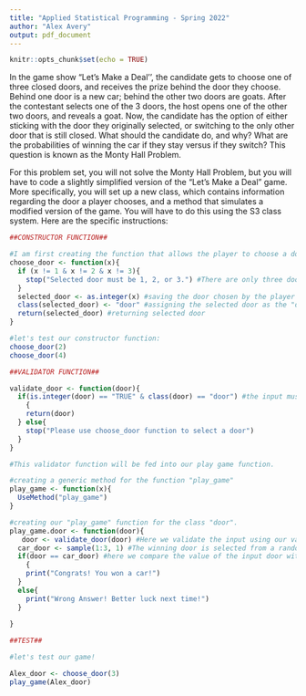 ```yaml
---
title: "Applied Statistical Programming - Spring 2022"
author: "Alex Avery"
output: pdf_document
---
```


```r
knitr::opts_chunk$set(echo = TRUE)
```

\begin{center}
{\Large{\textbf{Problem Set 3}}} \\
\vspace{4 bp}
Due Wednesday, March 2, 10:00 AM (Before Class) \\
\end{center}

\section*{Instructions}
\begin{enumerate}
  \item The following questions should each be answered within an R script. Be sure to provide many comments in the script to facilitate grading. Undocumented code will not be graded.
  \item Work on git. Fork the repository found at \url{https://github.com/johnsontr/AppliedStatisticalProgramming2022} and add your code for Problem Set 3, committing and pushing frequently. Use meaningful commit messages because these will affect your grade.
  \item You may work in teams, but each student should develop their own Rmarkdown file. To be clear, there should be no copy and paste. Each keystroke in the assignment should be your own.
  \item For students new to programming, this may take a while. Get started.
\end{enumerate}

\section*{Let's Make a Deal\footnote{\url{https://en.wikipedia.org/wiki/Let's_Make_a_Deal}}}
In the game show "Let's Make a Deal'', the candidate gets to choose one of three closed doors, and receives the prize behind the door they choose. Behind one door is a new car; behind the other two doors are goats. After the contestant selects one of the 3 doors, the host opens one of the other two doors, and reveals a goat. Now, the candidate has the option of either sticking with the door they originally selected, or switching to the only other door that is still closed. What should the candidate do, and why? What are the probabilities of winning the car if they stay versus if they switch? This question is known as the Monty Hall Problem.


\subsection*{Your tasks}
For this problem set, you will not solve the Monty Hall Problem, but you will have to code a slightly simplified version of the "Let's Make a Deal" game. More specifically, you will set up a new class, which contains information regarding the door a player chooses, and a method that simulates a modified version of the game. You will have to do this using the S3 class system. Here are the specific instructions:

\begin{enumerate}
  \item Define a new class: \texttt{door}. Objects of this class simply take on one numeric value: 1, 2, or 3 -- indicating which door a candidate chooses.
  \item Create a method for \texttt{door} objects that is called \texttt{PlayGame}. This method is supposed to do the following:
\begin{itemize}
  \item take the numeric value that is stored in the \texttt{door} object,
  \item draw a random number between 1 and 3 that presents the door behind which the car is hidden,
  \item compare the two numbers, and print a message congratulating a winning candidate that chose the correct door, or expressing sympathies for a losing candidate that chose the wrong door.
\end{itemize}
  \item Write: 
  \begin{itemize}
    \item a construction function that allows the user to create a \texttt{door} object,
    \item and a validation function that checks whether the value stored in \texttt{door} is actually an integer
  \end{itemize}
\end{enumerate}

```r
##CONSTRUCTOR FUNCTION##

#I am first creating the function that allows the player to choose a door. 
choose_door <- function(x){
  if (x != 1 & x != 2 & x != 3){
    stop("Selected door must be 1, 2, or 3.") #There are only three doors, so the if statement stops the function if the player chooses a door outside of 1 through 3. 
  }
  selected_door <- as.integer(x) #saving the door chosen by the player into "selected_door" as an integer
  class(selected_door) <- "door" #assigning the selected door as the "door" class
  return(selected_door) #returning selected door 
}

#let's test our constructor function:
choose_door(2) 
choose_door(4)

```
```r
##VALIDATOR FUNCTION##

validate_door <- function(door){
  if(is.integer(door) == "TRUE" & class(door) == "door") #the input must be a integer and also of the class "door"
    {
    return(door)
  } else{
    stop("Please use choose_door function to select a door")
  }
}

#This validator function will be fed into our play game function. 
```


```r
#creating a generic method for the function "play_game" 
play_game <- function(x){
  UseMethod("play_game")
}

#creating our "play_game" function for the class "door". 
play_game.door <- function(door){
   door <- validate_door(door) #Here we validate the input using our validator function we created earlier
  car_door <- sample(1:3, 1) #The winning door is selected from a random sample of doors 1 through 3. 
  if(door == car_door) #here we compare the value of the input door with the car door sample. 
    {
    print("Congrats! You won a car!")
  }
  else{
    print("Wrong Answer! Better luck next time!")
  }
  
}

```

```r
##TEST##

#let's test our game!

Alex_door <- choose_door(3)
play_game(Alex_door)
```

